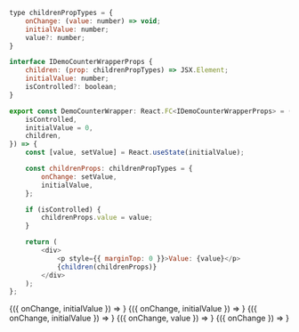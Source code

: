 
```javascript collapse=Код DemoCounterWrapper
type childrenPropTypes = {
    onChange: (value: number) => void;
    initialValue: number;
    value?: number;
}

interface IDemoCounterWrapperProps {
    children: (prop: childrenPropTypes) => JSX.Element;
    initialValue: number;
    isControlled?: boolean;
}

export const DemoCounterWrapper: React.FC<IDemoCounterWrapperProps> = ({
    isControlled,
    initialValue = 0,
    children,
}) => {
    const [value, setValue] = React.useState(initialValue);

    const childrenProps: childrenPropTypes = {
        onChange: setValue,
        initialValue,
    };

    if (isControlled) {
        childrenProps.value = value;
    }

    return (
        <div>
            <p style={{ marginTop: 0 }}>Value: {value}</p>
            {children(childrenProps)}
        </div>
    );
};
```

<Playground style={flexStyle}>
    <DemoCounterWrapper initialValue={3}>
        {({ onChange, initialValue }) =>
            <Counter
                initialValue={initialValue}
                onChange={onChange}
                min={3}
                max={33}
            />
        }
    </DemoCounterWrapper>
    <DemoCounterWrapper initialValue={18}>
        {({ onChange, initialValue }) =>
            <Counter
                initialValue={initialValue}
                onChange={onChange}
                min={3}
                max={33}
            />
        }
    </DemoCounterWrapper>
    <DemoCounterWrapper initialValue={33}>
        {({ onChange, initialValue }) =>
            <Counter
                initialValue={initialValue}
                onChange={onChange}
                min={3}
                max={33}
            />
        }
    </DemoCounterWrapper>
    <DemoCounterWrapper isControlled initialValue={5}>
        {({ onChange, value }) =>
            <Counter
                isControlled
                value={value}
                onChange={onChange}
            />
        }
    </DemoCounterWrapper>
    <DemoCounterWrapper>
        {({ onChange }) =>
            <Counter
                onChange={onChange}
                disabled
            />
        }
    </DemoCounterWrapper>
</Playground>
